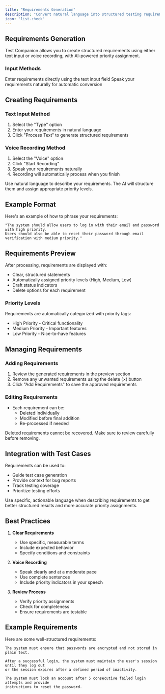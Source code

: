 ```yaml
---
title: "Requirements Generation"
description: "Convert natural language into structured testing requirements"
icon: "list-check"
---
```


## Requirements Generation

Test Companion allows you to create structured requirements using either text input or voice recording, with AI-powered priority assignment.

### Input Methods

<CardGroup cols={2}>
  <Card title="Type Requirements" icon="keyboard">
    Enter requirements directly using the text input field
  </Card>

  <Card title="Voice Recording" icon="microphone">
    Speak your requirements naturally for automatic conversion
  </Card>
</CardGroup>

## Creating Requirements

### Text Input Method

1. Select the "Type" option
2. Enter your requirements in natural language
3. Click "Process Text" to generate structured requirements

### Voice Recording Method

1. Select the "Voice" option
2. Click "Start Recording"
3. Speak your requirements naturally
4. Recording will automatically process when you finish

<Note>
  Use natural language to describe your requirements. The AI will structure them
  and assign appropriate priority levels.
</Note>

## Example Format

Here's an example of how to phrase your requirements:

```text
"The system should allow users to log in with their email and password with high priority.
Users should also be able to reset their password through email verification with medium priority."
```

## Requirements Preview

After processing, requirements are displayed with:

- Clear, structured statements
- Automatically assigned priority levels (High, Medium, Low)
- Draft status indicators
- Delete options for each requirement

### Priority Levels

Requirements are automatically categorized with priority tags:

- High Priority - Critical functionality
- Medium Priority - Important features
- Low Priority - Nice-to-have features

## Managing Requirements

### Adding Requirements

1. Review the generated requirements in the preview section
2. Remove any unwanted requirements using the delete (×) button
3. Click "Add Requirements" to save the approved requirements

### Editing Requirements

- Each requirement can be:
  - Deleted individually
  - Modified before final addition
  - Re-processed if needed

<Warning>
  Deleted requirements cannot be recovered. Make sure to review carefully before
  removing.
</Warning>

## Integration with Test Cases

Requirements can be used to:

- Guide test case generation
- Provide context for bug reports
- Track testing coverage
- Prioritize testing efforts

<Tip>
  Use specific, actionable language when describing requirements to get better
  structured results and more accurate priority assignments.
</Tip>

## Best Practices

1. **Clear Requirements**

   - Use specific, measurable terms
   - Include expected behavior
   - Specify conditions and constraints

2. **Voice Recording**

   - Speak clearly and at a moderate pace
   - Use complete sentences
   - Include priority indicators in your speech

3. **Review Process**
   - Verify priority assignments
   - Check for completeness
   - Ensure requirements are testable

## Example Requirements

Here are some well-structured requirements:

```text
The system must ensure that passwords are encrypted and not stored in plain text.

After a successful login, the system must maintain the user's session until they log out
or the session expires after a defined period of inactivity.

The system must lock an account after 5 consecutive failed login attempts and provide
instructions to reset the password.
```
